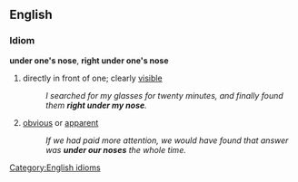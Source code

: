 ==English==

===Idiom===
[[Category:English idioms]]
'''under one's nose''', '''right under one's nose'''
#directly in front of one; clearly [[visible]]
#:''I searched for my glasses for twenty minutes, and finally found them '''right under my nose'''.''
#[[obvious]] or [[apparent]]
#:''If we had paid more attention, we would have found that answer was '''under our noses''' the whole time.''